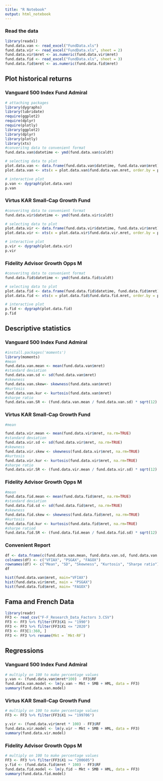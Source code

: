 ```yaml
---
title: "R Notebook"
output: html_notebook
---
```


### Read the data
```r
library(readxl)
fund.data.van <- read_excel("FundData.xls")
fund.data.vir <- read_excel("FundData.xls", sheet = 2)
fund.data.vir$mret <- as.numeric(fund.data.vir$mret)
fund.data.fid <- read_excel("FundData.xls", sheet = 3)
fund.data.fid$mret <- as.numeric(fund.data.fid$mret)
```

## Plot historical returns
### Vanguard 500 Index Fund Admiral
```r
# attaching packages
library(dygraphs)
library(lubridate)
require(ggplot2)
require(dplyr)
require(plotly)
library(ggplot2)
library(dplyr)
library(plotly)
library(xts)
#converitng data to convenient format
fund.data.van$datetime <- ymd(fund.data.van$caldt)

# selecting data to plot
plot.data.van <- data.frame(fund.data.van$datetime, fund.data.van$mret)
plot.data.van <- xts(x = plot.data.van$fund.data.van.mret, order.by = plot.data.van$fund.data.van.datetime)

# interactive plot
p.van <- dygraph(plot.data.van)
p.van

```

### Virtus KAR Small-Cap Growth Fund
```r
#converitng data to convenient format
fund.data.vir$datetime <- ymd(fund.data.vir$caldt)

# selecting data to plot
plot.data.vir <- data.frame(fund.data.vir$datetime, fund.data.vir$mret)
plot.data.vir <- xts(x = plot.data.vir$fund.data.vir.mret, order.by = plot.data.vir$fund.data.vir.datetime)

# interactive plot
p.vir <- dygraph(plot.data.vir)
p.vir
```

### Fidelity Advisor Growth Opps M 
```r
#converitng data to convenient format
fund.data.fid$datetime <- ymd(fund.data.fid$caldt)

# selecting data to plot
plot.data.fid <- data.frame(fund.data.fid$datetime, fund.data.fid$mret)
plot.data.fid <- xts(x = plot.data.fid$fund.data.fid.mret, order.by = plot.data.fid$fund.data.fid.datetime)

# interactive plot
p.fid <- dygraph(plot.data.fid)
p.fid

```

## Descriptive statistics
### Vanguard 500 Index Fund Admiral
```r
#install.packages('moments')
library(moments)
#mean
fund.data.van.mean <- mean(fund.data.van$mret)
#standard deviation
fund.data.van.sd <- sd(fund.data.van$mret)
#skewness
fund.data.van.skew<- skewness(fund.data.van$mret)
#kurtosis
fund.data.van.kur <- kurtosis(fund.data.van$mret)
#sharpe ratio
fund.data.van.SR <- (fund.data.van.mean / fund.data.van.sd) * sqrt(12)
```

### Virtus KAR Small-Cap Growth Fund
```r
#mean

fund.data.vir.mean <- mean(fund.data.vir$mret, na.rm=TRUE)
#standard deviation
fund.data.vir.sd <- sd(fund.data.vir$mret, na.rm=TRUE)
#skewness
fund.data.vir.skew <- skewness(fund.data.vir$mret, na.rm=TRUE)
#kurtosis
fund.data.vir.kur <- kurtosis(fund.data.vir$mret, na.rm=TRUE)
#sharpe ratio
fund.data.vir.SR <- (fund.data.vir.mean / fund.data.vir.sd) * sqrt(12)
```

### Fidelity Advisor Growth Opps M 
```r
#mean
fund.data.fid.mean <- mean(fund.data.fid$mret, na.rm=TRUE)
#standard deviation
fund.data.fid.sd <- sd(fund.data.fid$mret, na.rm=TRUE)
#skewness
fund.data.fid.skew <- skewness(fund.data.fid$mret, na.rm=TRUE)
#kurtosis
fund.data.fid.kur <- kurtosis(fund.data.fid$mret, na.rm=TRUE)
#sharpe ratiod
fund.data.fid.SR <- (fund.data.fid.mean / fund.data.fid.sd) * sqrt(12)
```

### Convenient Report
```r
df <- data.frame(c(fund.data.van.mean, fund.data.van.sd, fund.data.van.skew, fund.data.van.kur, fund.data.van.SR), c(fund.data.vir.mean, fund.data.vir.sd, fund.data.vir.skew, fund.data.vir.kur, fund.data.vir.SR), c(fund.data.fid.mean, fund.data.fid.sd, fund.data.fid.skew, fund.data.fid.kur, fund.data.fid.SR))
colnames(df) <- c("VFIAX", "PSGAX", "FAGOX")
rownames(df) <- c("Mean", "SD", "Skewness", "Kurtosis", "Sharpe ratio")
df

hist(fund.data.van$mret, main="VFIAX")
hist(fund.data.vir$mret, main = "PSGAX")
hist(fund.data.fid$mret, main= "FAGOX")
```


## Fama and French Data
```r
library(readr)
FF3 <- read_csv("F-F_Research_Data_Factors 3.CSV")
FF3 <- FF3 %>% filter(FF3$X1 >= "1990")
FF3 <- FF3 %>% filter(FF3$X1 <= "2020")
FF3 <- FF3[1:360, ]
FF3 <- FF3 %>% rename(Mkt = `Mkt-RF`)
```

## Regressions 
### Vanguard 500 Index Fund Admiral
```r
# multiply on 100 to make percentage values
y.van <- (fund.data.van$mret*100) - FF3$RF
fund.data.van.model <- lm(y.van ~ Mkt + SMB + HML, data = FF3)
summary(fund.data.van.model)

```

### Virtus KAR Small-Cap Growth Fund
```r
# multiply on 100 to make percentage values
FF3 <- FF3 %>% filter(FF3$X1 >= "199706")

y.vir <- (fund.data.vir$mret * 100) - FF3$RF
fund.data.vir.model <- lm(y.vir ~ Mkt + SMB + HML, data = FF3)
summary(fund.data.vir.model)
```

### Fidelity Advisor Growth Opps M 
```r
# multiply on 100 to make percentage values
FF3 <- FF3 %>% filter(FF3$X1 >= "200605")
y.fid <- (fund.data.fid$mret * 100) - FF3$RF
fund.data.fid.model <- lm(y.fid ~ Mkt + SMB + HML, data = FF3)
summary(fund.data.fid.model)
```

